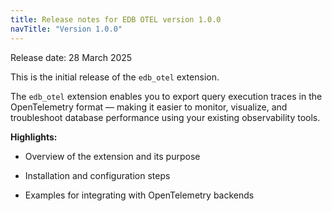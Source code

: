```yaml
---
title: Release notes for EDB OTEL version 1.0.0
navTitle: "Version 1.0.0"
---
```

Release date: 28 March 2025

This is the initial release of the `edb_otel` extension.       

The `edb_otel` extension enables you to export query execution traces in the OpenTelemetry format &mdash; making it easier to monitor, visualize, and troubleshoot database performance using your existing observability tools.

**Highlights:**

- Overview of the extension and its purpose

- Installation and configuration steps

- Examples for integrating with OpenTelemetry backends